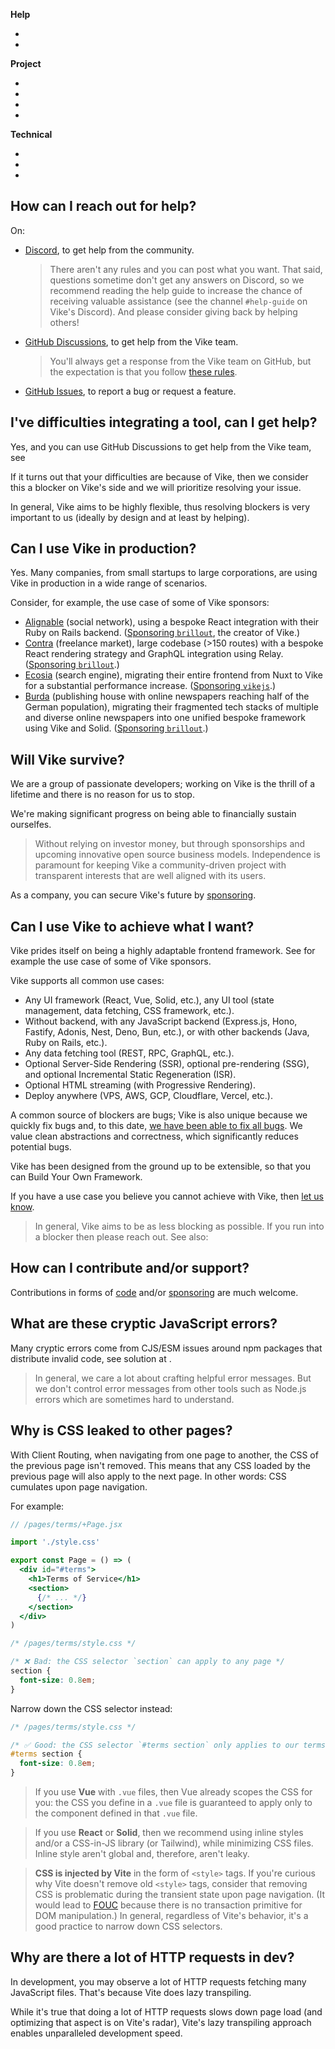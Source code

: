 
**Help**

- <Link href="#how-can-i-reach-out-for-help" doNotInferSectionTitle />
- <Link href="#i-ve-difficulties-integrating-a-tool-can-i-get-help" doNotInferSectionTitle />

**Project**

- <Link href="#can-i-use-vike-in-production" doNotInferSectionTitle />
- <Link href="#will-vike-survive" doNotInferSectionTitle />
- <Link href="#can-i-use-vike-to-achieve-what-i-want" doNotInferSectionTitle />
- <Link href="#how-can-i-contribute-and-or-support" doNotInferSectionTitle />

**Technical**

- <Link href="#what-are-these-cryptic-javascript-errors" doNotInferSectionTitle />
- <Link href="#why-is-css-leaked-to-other-pages" doNotInferSectionTitle />
- <Link href="#why-are-there-a-lot-of-http-requests-in-dev" doNotInferSectionTitle />


## How can I reach out for help?

On:
- <a href={projectInfo.discordInvite}>Discord</a>, to get help from the community.
  > There aren't any rules and you can post what you want. That said, questions sometime don't get any answers on Discord, so we recommend reading the help guide to increase the chance of receiving valuable assistance (see the channel `#help-guide` on Vike's Discord). And please consider giving back by helping others!
- <a href={projectInfo.githubDiscussions}>GitHub Discussions</a>, to get help from the Vike team.
  > You'll always get a response from the Vike team on GitHub, but the expectation is that you follow [these rules](https://brillout.github.io/rules/).
- [GitHub Issues](https://github.com/vikejs/vike/issues), to report a bug or request a feature.


## I've difficulties integrating a tool, can I get help?

Yes, and you can use GitHub Discussions to get help from the Vike team, see <Link href="#how-can-i-reach-out-for-help" doNotInferSectionTitle />

If it turns out that your difficulties are because of Vike, then we consider this a blocker on Vike's side and we will prioritize resolving your issue.

In general, Vike <Link href="#can-i-use-vike-to-achieve-what-i-want">aims to be highly flexible</Link>, thus resolving blockers is very important to us (ideally by design and at least by helping).


## Can I use Vike in production?

Yes. Many companies, from small startups to large corporations, are using Vike in production in a wide range of scenarios.

Consider, for example, the use case of some of Vike sponsors:
 - [Alignable](https://www.alignable.com) (social network), using a bespoke React integration with their Ruby on Rails backend.
   ([Sponsoring `brillout`](https://github.com/AlignableUser#:~:text=www.alignable.com-,Sponsoring,-Achievements), the creator of Vike.)
 - [Contra](https://contra.com) (freelance market), large codebase (>150 routes) with a bespoke React rendering strategy and GraphQL integration using Relay.
   ([Sponsoring `brillout`](https://github.com/contra#:~:text=of%20this%20organization.-,Sponsoring,-Top%20languages).)
 - [Ecosia](https://www.ecosia.org) (search engine), migrating their entire frontend from Nuxt to Vike for a substantial performance increase.
   ([Sponsoring `vikejs`](https://github.com/Ecosia#:~:text=People-,Sponsoring,-Top%20languages).)
 - [Burda](https://www.burda-forward.de) (publishing house with online newspapers reaching half of the German population), migrating their fragmented tech stacks of multiple and diverse online newspapers into one unified bespoke framework using Vike and Solid.
   ([Sponsoring `brillout`](https://github.com/BurdaForward#:~:text=People-,Sponsoring,-Top%20languages).)


## Will Vike survive?

We are a group of passionate developers; working on Vike is the thrill of a lifetime and there is no reason for us to stop.

We're making significant progress on being able to financially sustain ourselfes.

> Without relying on investor money, but through sponsorships and upcoming innovative open source business models.
> Independence is paramount for keeping Vike a community-driven project with transparent interests that are well aligned with its users.

As a company, you can secure Vike's future by [sponsoring](https://github.com/vikejs/vike/issues/1350).


## Can I use Vike to achieve what I want?

Vike prides itself on being a highly adaptable frontend framework. See for example the <Link href="#can-i-use-vike-in-production">use case of some of Vike sponsors</Link>.

Vike supports all common use cases:
 - <Link href="/ui-framework">Any UI framework</Link> (React, Vue, Solid, etc.), <Link href="/integration">any UI tool</Link> (state management, data fetching, CSS framework, etc.).
 - <Link href="/pre-rendering#should-i-pre-render">Without backend</Link>, with <Link href="/server">any JavaScript backend</Link> (Express.js, Hono, Fastify, Adonis, Nest, Deno, Bun, etc.), or with other backends (Java, Ruby on Rails, etc.).
 - <Link href="/data-fetching-tools">Any data fetching tool</Link> (REST, RPC, GraphQL, etc.).
 - Optional <Link href="/ssr">Server-Side Rendering (SSR)</Link>, optional <Link href="/pre-rendering">pre-rendering (SSG)</Link>, and optional <Link href="/vercel#vite-plugin-vercel">Incremental Static Regeneration (ISR)</Link>.
 - Optional <Link href="/stream">HTML streaming</Link> (with <Link href="/streaming#progressive-rendering">Progressive Rendering</Link>).
 - <Link href="/deploy">Deploy anywhere</Link> (VPS, AWS, GCP, Cloudflare, Vercel, etc.).

A common source of blockers are bugs; Vike is also unique because we quickly fix bugs and, to this date, [we have been able to fix all bugs](https://github.com/vikejs/vike/issues?q=is%3Aissue+is%3Aopen+label%3A%22bug+%3Aboom%3A%22). We value clean abstractions and correctness, which significantly reduces potential bugs.

Vike has been designed from the ground up to be extensible, so that you can <Link href="/build-your-own-framework">Build Your Own Framework</Link>.

If you have a use case you believe you cannot achieve with Vike, then <a href={projectInfo.githubDiscussions}>let us know</a>.

> In general, Vike aims to be as less blocking as possible. If you run into a blocker then please reach out. See also: <Link href="#i-ve-difficulties-integrating-a-tool-can-i-get-help" doNotInferSectionTitle />


## How can I contribute and/or support?

Contributions in forms of [code](https://github.com/vikejs/vike/issues/1349) and/or [sponsoring](https://github.com/vikejs/vike/issues/1350) are much welcome.


## What are these cryptic JavaScript errors?

Many cryptic errors come from CJS/ESM issues around npm packages that distribute invalid code, see solution at <Link href="/broken-npm-package" />.

> In general, we care a lot about crafting helpful error messages. But we don't control error messages from other tools such as Node.js errors which are sometimes hard to understand.


## Why is CSS leaked to other pages?

With <Link href="/client-routing">Client Routing</Link>, when navigating from one page to another, the CSS of the previous page isn't removed. This means that any CSS loaded by the previous page will also apply to the next page. In other words: CSS cumulates upon page navigation.

For example:

```jsx
// /pages/terms/+Page.jsx

import './style.css'

export const Page = () => (
  <div id="#terms">
    <h1>Terms of Service</h1>
    <section>
      {/* ... */}
    </section>
  </div>
)
```

```css
/* /pages/terms/style.css */

/* ❌ Bad: the CSS selector `section` can apply to any page */
section {
  font-size: 0.8em;
}
```

Narrow down the CSS selector instead:

```css
/* /pages/terms/style.css */

/* ✅ Good: the CSS selector `#terms section` only applies to our terms page */
#terms section {
  font-size: 0.8em;
}
```

> If you use **Vue** with `.vue` files, then Vue already scopes the CSS for you: the CSS you define in a `.vue` file is guaranteed to apply only to the component defined in that `.vue` file.

> If you use **React** or **Solid**, then we recommend using inline styles and/or a CSS-in-JS library (or Tailwind), while minimizing CSS files. Inline style aren't global and, therefore, aren't leaky.

> **CSS is injected by Vite** in the form of `<style>` tags. If you're curious why Vite doesn't remove old `<style>` tags, consider that removing CSS is problematic during the transient state upon page navigation. (It would lead to [FOUC](https://en.wikipedia.org/wiki/Flash_of_unstyled_content) because there is no transaction primitive for DOM manipulation.) In general, regardless of Vite's behavior, it's a good practice to narrow down CSS selectors.


## Why are there a lot of HTTP requests in dev?

In development, you may observe a lot of HTTP requests fetching many JavaScript files.
That's because <Link href="/lazy-transpiling">Vite does lazy transpiling</Link>.

While it's true that doing a lot of HTTP requests slows down page load (and optimizing that aspect is on Vite's radar), Vite's lazy transpiling approach enables unparalleled development speed.
